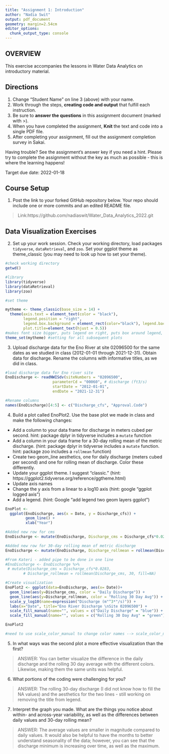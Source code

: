 ```yaml
---
title: "Assignment 1: Introduction"
author: "Nadia Swit"
output: pdf_document
geometry: margin=2.54cm
editor_options: 
  chunk_output_type: console
---
```


## OVERVIEW

This exercise accompanies the lessons in Water Data Analytics on introductory material. 

## Directions
1. Change "Student Name" on line 3 (above) with your name.
3. Work through the steps, **creating code and output** that fulfill each instruction.
4. Be sure to **answer the questions** in this assignment document (marked with >).
6. When you have completed the assignment, **Knit** the text and code into a single PDF file.
8. After completing your assignment, fill out the assignment completion survey in Sakai. 

Having trouble? See the assignment's answer key if you need a hint. Please try to complete the assignment without the key as much as possible - this is where the learning happens!

Target due date: 2022-01-18

## Course Setup

1. Post the link to your forked GitHub repository below. Your repo should include one or more commits and an edited README file.  

>  Link:https://github.com/nadiaswit/Water_Data_Analytics_2022.git

## Data Visualization Exercises

2. Set up your work session. Check your working directory, load packages `tidyverse`,  `dataRetrieval`, and `zoo`. Set your ggplot theme as theme_classic (you may need to look up how to set your theme).

```r
#check working directory
getwd()

#library
library(tidyverse)
library(dataRetrieval)
library(zoo)

#set theme

mytheme <- theme_classic(base_size = 14) + 
  theme(axis.text = element_text(color = "black"), 
        legend.position = "right", 
        legend.box.background = element_rect(color="black"), legend.background = element_blank(),  
        plot.title=element_text(hjust = 0.5))
#makes font size bigger, puts legend on right, puts box around legend, centers title in middle
theme_set(mytheme) #setting for all subsequent plots
```

3. Upload discharge data for the Eno River at site 02096500 for the same dates as we studied in class (2012-01-01 through 2021-12-31). Obtain data for discharge. Rename the columns with informative titles, as we did in class. 

```r
#load discharge data for Eno river site
EnoDischarge <- readNWISdv(siteNumbers = "02096500",
                     parameterCd = "00060", # discharge (ft3/s)
                     startDate = "2012-01-01",
                     endDate = "2021-12-31")

#Rename columns
names(EnoDischarge)[4:5] <- c("Discharge_cfs", "Approval.Code")
```


4. Build a plot called EnoPlot2. Use the base plot we made in class and make the following changes: 

* Add a column to your data frame for discharge in meters cubed per second. hint: package dplyr in tidyverse includes a `mutate` function
* Add a column in your data frame for a 30-day rolling mean of the metric discharge. (hint: package dplyr in tidyverse includes a `mutate` function. hint: package zoo includes a `rollmean` function)
* Create two geom_line aesthetics, one for daily discharge (meters cubed per second) and one for rolling mean of discharge. Color these differently.
* Update your ggplot theme. I suggest "classic." (hint: https://ggplot2.tidyverse.org/reference/ggtheme.html)
* Update axis names 
* Change the y axis from a linear to a log10 axis (hint: google "ggplot logged axis")
* Add a legend. (hint: Google "add legend two geom layers ggplot")

```r
EnoPlot <- 
  ggplot(EnoDischarge, aes(x = Date, y = Discharge_cfs)) +
         geom_line() +
         xlab("Year")

#Added new row for cms
EnoDischarge <- mutate(EnoDischarge, Discharge_cms = Discharge_cfs*0.0283)

#Added new row for 30-day rolling mean of metric discharge
EnoDischarge <- mutate(EnoDischarge, Discharge_rollmean = rollmean(Discharge_cms, 30, fill=NA)) #filling value to the left/within/right of the data range (to fill empty spaces before 30 day average)

#From Kateri - added pipe to be done in one line 
#EnoDischarge <- EnoDischarge %>% 
 # mutate(Discharge_cms = Discharge_cfs*0.0283, 
        # Discharge_rollmean = rollmean(Discharge_cms, 30, fill=NA)

#Create visualization
EnoPlot2 <- ggplot(data=EnoDischarge, aes(x= Date))+
  geom_line(aes(y=Discharge_cms, color = "Daily Discharge")) +
  geom_line(aes(y=Discharge_rollmean, color = "Rolling 30 Day Avg")) +
  scale_y_log10(name=expression("Discharge (m"^3*"/s)")) +
  labs(x="Date", title="Eno River Discharge \nSite 02096500") +
  scale_fill_manual(name="", values = c("Daily Discharge" = "blue")) +
  scale_fill_manual(name="", values = c("Rolling 30 Day Avg" = "green"))

EnoPlot2

#need to use scale_color_manual to change color names --> scale_color_manual(values = c("Daily Discharge" = "darkgray", "Rolling 30 Day Avg" = "darkgreen"))

```

5. In what ways was the second plot a more effective visualization than the first? 

> ANSWER: You can better visualize the difference in the daily discharge and the rolling 30 day average with the different colors. Likewise, making them the same units was helpful.

6. What portions of the coding were challenging for you?

> ANSWER: The rolling 30-day discharge (I did not know how to fill the NA values) and the aesthetics for the two lines - still working on removing the title from legend.

7. Interpret the graph you made. What are the things you notice about within- and across-year variability, as well as the differences between daily values and 30-day rolling mean?

> ANSWER: The average values are smaller in magnitude compared to daily values. It would also be helpful to have the months to better understand seasonality of the data; however, you can see that the discharge minimum is increasing over time, as well as the maximum. 

